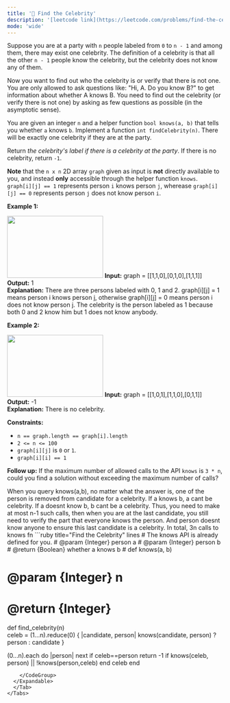 ```yaml
---
title: '🧀 Find the Celebrity'
description: '[leetcode link](https://leetcode.com/problems/find-the-celebrity/description/)'
mode: 'wide'
---
```

<Tabs>
  <Tab title="Question" icon="circle-question" iconType="regular">
    <Card>
      <p>Suppose you are at a party with <code>n</code> people labeled from <code>0</code> to <code>n - 1</code> and among them, there may exist one celebrity. The definition of a celebrity is that all the other <code>n - 1</code> people know the celebrity, but the celebrity does not know any of them.</p>  <p>Now you want to find out who the celebrity is or verify that there is not one. You are only allowed to ask questions like: &quot;Hi, A. Do you know B?&quot; to get information about whether A knows B. You need to find out the celebrity (or verify there is not one) by asking as few questions as possible (in the asymptotic sense).</p>  <p>You are given an integer <code>n</code> and a helper function <code>bool knows(a, b)</code> that tells you whether <code>a</code> knows <code>b</code>. Implement a function <code>int findCelebrity(n)</code>. There will be exactly one celebrity if they are at the party.</p>  <p>Return <em>the celebrity&#39;s label if there is a celebrity at the party</em>. If there is no celebrity, return <code>-1</code>.</p>  <p><strong>Note</strong> that the <code>n x n</code> 2D array <code>graph</code> given as input is <strong>not</strong> directly available to you, and instead <strong>only</strong> accessible through the helper function <code>knows</code>. <code>graph[i][j] == 1</code> represents person <code>i</code> knows person <code>j</code>, wherease <code>graph[i][j] == 0</code> represents person <code>j</code> does not know person <code>i</code>.</p>   <p><strong class="example">Example 1:</strong></p> <img alt="" src="https://assets.leetcode.com/uploads/2022/01/19/g1.jpg" style="width: 224px; height: 145px;" />  <strong>Input:</strong> graph = [[1,1,0],[0,1,0],[1,1,1]] <br/> <strong>Output:</strong> 1 <br/> <strong>Explanation:</strong> There are three persons labeled with 0, 1 and 2. graph[i][j] = 1 means person i knows person j, otherwise graph[i][j] = 0 means person i does not know person j. The celebrity is the person labeled as 1 because both 0 and 2 know him but 1 does not know anybody.   <p><strong class="example">Example 2:</strong></p> <img alt="" src="https://assets.leetcode.com/uploads/2022/01/19/g2.jpg" style="width: 224px; height: 145px;" />  <strong>Input:</strong> graph = [[1,0,1],[1,1,0],[0,1,1]] <br/> <strong>Output:</strong> -1 <br/> <strong>Explanation:</strong> There is no celebrity.    <p><strong>Constraints:</strong></p>  <ul>  <li><code>n == graph.length == graph[i].length</code></li>  <li><code>2 &lt;= n &lt;= 100</code></li>  <li><code>graph[i][j]</code> is <code>0</code> or <code>1</code>.</li>  <li><code>graph[i][i] == 1</code></li> </ul>   <p><strong>Follow up:</strong> If the maximum number of allowed calls to the API <code>knows</code> is <code>3 * n</code>, could you find a solution without exceeding the maximum number of calls?</p> 
    </Card>
  </Tab>
  <Tab title="Solution" icon="lightbulb" iconType="regular" >
    <Card>
      When you query knows(a,b), no matter what the answer is, one of the person is removed from candidate for a celebrity.
If a knows b, a cant be celebrity. If a doesnt know b, b cant be a celebrity.
Thus, you need to make at most n-1 such calls, then when you are at the last candidate, you still need to verify the part that everyone knows the person. And person doesnt know anyone to ensure this last candidate is a celebrity. In total, 3n calls to knows fn
    </Card>
  <Expandable title="code">
    <CodeGroup dropdown>
```ruby title="Find the Celebrity" lines
# The knows API is already defined for you.
# @param {Integer} person a
# @param {Integer} person b
# @return {Boolean} whether a knows b
# def knows(a, b)

# @param {Integer} n
# @return {Integer}
def find_celebrity(n)  
  celeb = (1...n).reduce(0) { |candidate, person| knows(candidate, person) ? person : candidate }

  (0...n).each do |person| 
    next if celeb==person
    return -1 if knows(celeb, person) || !knows(person,celeb)
  end
  celeb
end
```
    </CodeGroup>
  </Expandable>
  </Tab>
</Tabs>